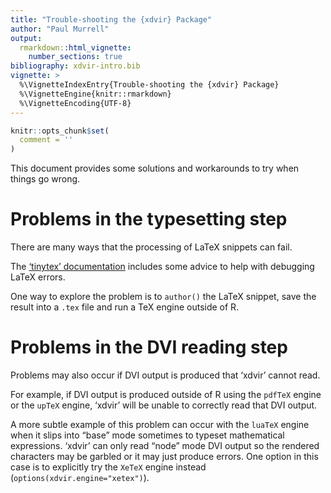 ```yaml
---
title: "Trouble-shooting the {xdvir} Package"
author: "Paul Murrell"
output: 
  rmarkdown::html_vignette:
    number_sections: true
bibliography: xdvir-intro.bib
vignette: >
  %\VignetteIndexEntry{Trouble-shooting the {xdvir} Package}
  %\VignetteEngine{knitr::rmarkdown}
  %\VignetteEncoding{UTF-8}
---
```


```r
knitr::opts_chunk$set(
  comment = ''
)
```

This document provides some solutions and workarounds to try when
things go wrong.

# Problems in the typesetting step

There are many ways that the processing of LaTeX snippets 
can fail.  

The ['tinytex' documentation](https://yihui.org/tinytex/r/#debugging)
includes some advice to help with debugging LaTeX errors.

One way to explore the problem is to `author()` the LaTeX snippet,
save the result into a `.tex` file and run a TeX engine
outside of R.

# Problems in the DVI reading step

Problems may also occur if DVI output is produced that 'xdvir' 
cannot read.

For example, if DVI output is produced outside of R using 
the `pdfTeX` engine or the `upTeX` engine, 'xdvir' will be unable to correctly 
read that DVI output.

A more subtle example of this problem can occur with the `luaTeX` engine
when it slips into "base" mode sometimes to typeset mathematical
expressions.  'xdvir' can only read "node" mode DVI output so 
the rendered characters may be garbled or it may just produce errors.
One option in this case is to explicitly try the `XeTeX` engine
instead (`options(xdvir.engine="xetex")`).